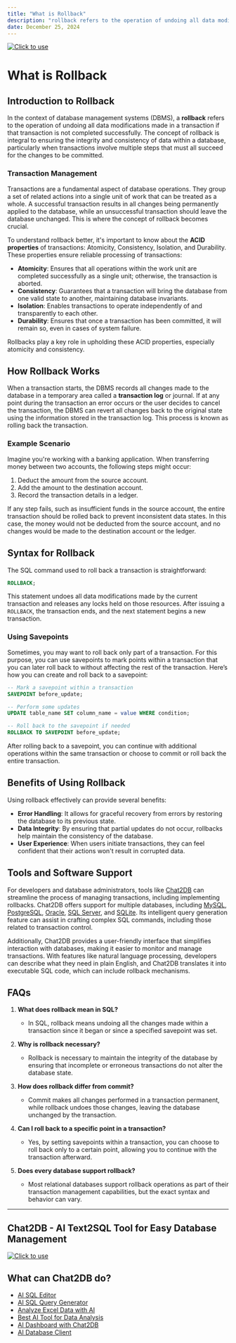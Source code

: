 ```yaml
---
title: "What is Rollback"
description: "rollback refers to the operation of undoing all data modifications made in a transaction if that transaction is not completed successfully."
date: December 25, 2024
---
```

[![Click to use](/image/blog/bg/chat2db1.png)](https://app.chat2db.ai/)
# What is Rollback

## Introduction to Rollback

In the context of database management systems (DBMS), a **rollback** refers to the operation of undoing all data modifications made in a transaction if that transaction is not completed successfully. The concept of rollback is integral to ensuring the integrity and consistency of data within a database, particularly when transactions involve multiple steps that must all succeed for the changes to be committed.

### Transaction Management

Transactions are a fundamental aspect of database operations. They group a set of related actions into a single unit of work that can be treated as a whole. A successful transaction results in all changes being permanently applied to the database, while an unsuccessful transaction should leave the database unchanged. This is where the concept of rollback becomes crucial.

To understand rollback better, it's important to know about the **ACID properties** of transactions: Atomicity, Consistency, Isolation, and Durability. These properties ensure reliable processing of transactions:

- **Atomicity**: Ensures that all operations within the work unit are completed successfully as a single unit; otherwise, the transaction is aborted.
- **Consistency**: Guarantees that a transaction will bring the database from one valid state to another, maintaining database invariants.
- **Isolation**: Enables transactions to operate independently of and transparently to each other.
- **Durability**: Ensures that once a transaction has been committed, it will remain so, even in cases of system failure.

Rollbacks play a key role in upholding these ACID properties, especially atomicity and consistency.

## How Rollback Works

When a transaction starts, the DBMS records all changes made to the database in a temporary area called a **transaction log** or journal. If at any point during the transaction an error occurs or the user decides to cancel the transaction, the DBMS can revert all changes back to the original state using the information stored in the transaction log. This process is known as rolling back the transaction.

### Example Scenario

Imagine you're working with a banking application. When transferring money between two accounts, the following steps might occur:

1. Deduct the amount from the source account.
2. Add the amount to the destination account.
3. Record the transaction details in a ledger.

If any step fails, such as insufficient funds in the source account, the entire transaction should be rolled back to prevent inconsistent data states. In this case, the money would not be deducted from the source account, and no changes would be made to the destination account or the ledger.

## Syntax for Rollback

The SQL command used to roll back a transaction is straightforward:

```sql
ROLLBACK;
```

This statement undoes all data modifications made by the current transaction and releases any locks held on those resources. After issuing a `ROLLBACK`, the transaction ends, and the next statement begins a new transaction.

### Using Savepoints

Sometimes, you may want to roll back only part of a transaction. For this purpose, you can use savepoints to mark points within a transaction that you can later roll back to without affecting the rest of the transaction. Here’s how you can create and roll back to a savepoint:

```sql
-- Mark a savepoint within a transaction
SAVEPOINT before_update;

-- Perform some updates
UPDATE table_name SET column_name = value WHERE condition;

-- Roll back to the savepoint if needed
ROLLBACK TO SAVEPOINT before_update;
```

After rolling back to a savepoint, you can continue with additional operations within the same transaction or choose to commit or roll back the entire transaction.

## Benefits of Using Rollback

Using rollback effectively can provide several benefits:

- **Error Handling**: It allows for graceful recovery from errors by restoring the database to its previous state.
- **Data Integrity**: By ensuring that partial updates do not occur, rollbacks help maintain the consistency of the database.
- **User Experience**: When users initiate transactions, they can feel confident that their actions won't result in corrupted data.

## Tools and Software Support

For developers and database administrators, tools like [Chat2DB](https://chat2db.ai) can streamline the process of managing transactions, including implementing rollbacks. Chat2DB offers support for multiple databases, including [MySQL](https://chat2db.ai/client/mysql), [PostgreSQL](https://chat2db.ai/client/postgresql), [Oracle](https://chat2db.ai/client/oracle), [SQL Server](https://chat2db.ai/client/sqlserver), and [SQLite](https://chat2db.ai/client/sqlserver). Its intelligent query generation feature can assist in crafting complex SQL commands, including those related to transaction control.

Additionally, Chat2DB provides a user-friendly interface that simplifies interaction with databases, making it easier to monitor and manage transactions. With features like natural language processing, developers can describe what they need in plain English, and Chat2DB translates it into executable SQL code, which can include rollback mechanisms.

## FAQs

1. **What does rollback mean in SQL?**
   - In SQL, rollback means undoing all the changes made within a transaction since it began or since a specified savepoint was set.

2. **Why is rollback necessary?**
   - Rollback is necessary to maintain the integrity of the database by ensuring that incomplete or erroneous transactions do not alter the database state.

3. **How does rollback differ from commit?**
   - Commit makes all changes performed in a transaction permanent, while rollback undoes those changes, leaving the database unchanged by the transaction.

4. **Can I roll back to a specific point in a transaction?**
   - Yes, by setting savepoints within a transaction, you can choose to roll back only to a certain point, allowing you to continue with the transaction afterward.

5. **Does every database support rollback?**
   - Most relational databases support rollback operations as part of their transaction management capabilities, but the exact syntax and behavior can vary.

---

## Chat2DB - AI Text2SQL Tool for Easy Database Management

[![Click to use](/image/blog/chat2db.png)](https://app.chat2db.ai/)

## What can Chat2DB do?

- [AI SQL Editor](https://chat2db.ai/feature/AI%20SQL%20Editor)
- [AI SQL Query Generator](https://chat2db.ai/feature/AI%20SQL%20Query%20Generator)
- [Analyze Excel Data with AI](https://chat2db.ai/feature/Analyze%20Excel%20Data%20with%20AI)
- [Best AI Tool for Data Analysis](https://chat2db.ai/feature/Best%20AI%20Tool%20for%20Data%20Analysis)
- [AI Dashboard with Chat2DB](https://chat2db.ai/feature/AI%20Dashboard%20with%20Chat2DB)
- [AI Database Client](https://chat2db.ai/feature/AI%20Database%20Client)
